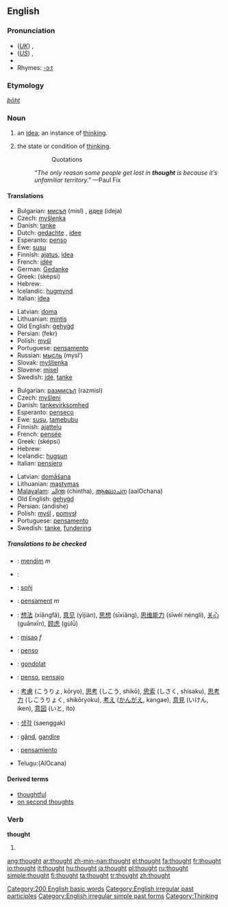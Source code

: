 ==English==

{{rank|take|last|here|138|thought|found|people|still}}

===Pronunciation===
*(''[[Received Pronunciation|UK]]'') {{IPA|/θɔːt/}}, {{SAMPA|/TO:t/}}
*(''[[General American|US]]'') {{IPA|/θɒːt/}}, {{SAMPA|/TQ:t/}}
*{{audio|en-us-thought.ogg|Audio (US)}}
*Rhymes: [[Rhymes:English:-ɔːt|-ɔːt]]

===Etymology===
{{OE.}} ''[[þōht]]''

===Noun===
{{wikipedia}}
{{en-noun}}

# an [[idea]]; an instance of [[think]]ing.
# {{uncountable}} the state or condition of [[think]]ing.
#::Quotations
#:''"The only reason some people get lost in '''thought''' is because it’s unfamiliar territory."'' —Paul Fix

====Translations====
{{trans-top|an idea (1)}}
*Bulgarian: [[мисъл]] (misl) {{f}}, [[идея]] (ideja) {{f}}
*Czech: [[myšlenka]] {{f}}
*Danish: [[tanke]] {{c}}
*Dutch: [[gedachte]] {{f}}, [[idee]] {{n}}
*Esperanto: [[penso]]
*Ewe: [[susu]]
*Finnish: [[ajatus]], [[idea]]
*French: [[idée]] {{f}}
*German: [[Gedanke]] {{m}}
*Greek: {{t|el|σκέψη|f}} (sképsi)
*Hebrew: {{he-translation|מחשבה|makhshavá}} {{f}}
*Icelandic: [[hugmynd]] {{f}}
*Italian: [[idea#Italian|idea]] {{f}}
{{trans-mid}}
*Latvian: [[doma]] {{f}}
*Lithuanian: [[mintis]] {{f}}
*Old English: [[gehygd|ġehyġd]] {{n}}
*Persian: {{FAchar|[[فکر]]}} (fekr)
*Polish: [[myśl]] {{f}}
*Portuguese: [[pensamento]] {{m}}
*Russian: [[мысль]] (mysl’) {{f}}
*Slovak: [[myšlienka]] {{f}}
*Slovene: [[misel]] {{f}}
*Swedish: [[idé]], [[tanke]]
{{trans-bottom}}

{{trans-top|the state or condition of thinking (2)}}
*Bulgarian: [[размисъл]] (razmisl) {{m}}
*Czech: [[myšlení]] {{n}}
*Danish: [[tankevirksomhed]] {{c}}
*Esperanto: [[penseco]]
*Ewe: [[susu]], [[tamebubu]]
*Finnish: [[ajattelu]]
*French: [[pensée]] {{f}}
*Greek: {{t|el|σκέψη|f}} (sképsi)
*Hebrew: {{he-translation|מחשבות|makhshavót}} {{fpl}}
*Icelandic: [[hugsun]] {{f}}
*Italian: [[pensiero]] {{m}}
{{trans-mid}}
*Latvian: [[domāšana]] {{f}}
*Lithuanian: [[mąstymas]] {{m}}
*[[Malayalam]]: [[ചിന്ത]] (chintha), [[ആലോചന]] (aalOchana)
*Old English: [[gehygd|ġehyġd]] {{n}}
*Persian: {{FAchar|[[اندیشه]]}} (andishe)
*Polish: [[myśl]] {{f}}, [[pomysł]] {{m}}
*Portuguese: [[pensamento]] {{m}}
*Swedish: [[tanke]], [[fundering]]
{{trans-bottom}}

=====Translations to be checked=====
{{checktrans}}
{{top}}
*{{ttbc|Albanian}}: [[mendim]] ''m''
*{{ttbc|Arabic}}: {{ARchar|[[فكرة]]}} {{unicode|(fíkra)}} {{f}}
*{{ttbc|Breton}}: [[soñj]] {{m}}
*{{ttbc|Catalan}}: [[pensament]] ''m''
*{{ttbc|Chinese}}: [[想法]] (xiǎngfǎ), [[意见]] (yìjiàn), [[思想]] (sīxiǎng), [[思维能力]] (sīwéi nénglì), [[关心]] (guānxīn), [[顾虑]] (gùlǜ)
*{{ttbc|Croatian}}: [[misao]] ''f''
*{{ttbc|Esperanto}}: [[penso]]
*{{ttbc|Hungarian}}: [[gondolat]]
{{mid}}
*{{ttbc|Ido}}: [[penso]], [[pensajo]]
*{{ttbc|Japanese}}: [[考慮]] (こうりょ, kōryo), [[思考]] (しこう, shikō), [[思索]] (しさく, shisaku), [[思考力]] (しこうりょく, shikōryoku), [[考え]] ([[かんがえ]], kangae), [[意見]] (いけん, iken), [[意図]] (いと, ito)
*{{ttbc|Korean}}: [[생각]] (saenggak)
*{{ttbc|Romanian}}: [[gând]], [[gandire]]
*{{ttbc|Spanish}}: [[pensamiento]] {{m}}
*Telugu:(AlOcana){{t|te|ఆలోచన}}
{{bottom}}

====Derived terms====
*[[thoughtful]]
*[[on second thoughts]]

===Verb===
'''thought'''

# {{past of|think}}
<!--this belongs on the page for "think"====Translations====
{{trans-top|Simple past tense and past participle of think.}}
*Dutch: [[dacht]]
{{trans-bottom}}-->

[[Category:200 English basic words]]
[[Category:English irregular past participles]]
[[Category:English irregular simple past forms]]
[[Category:Thinking]]

[[ang:thought]]
[[ar:thought]]
[[zh-min-nan:thought]]
[[el:thought]]
[[fa:thought]]
[[fr:thought]]
[[io:thought]]
[[it:thought]]
[[hu:thought]]
[[ja:thought]]
[[pl:thought]]
[[ru:thought]]
[[simple:thought]]
[[fi:thought]]
[[ta:thought]]
[[tr:thought]]
[[zh:thought]]
